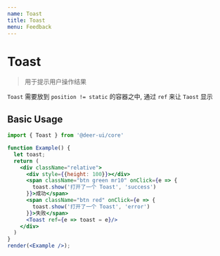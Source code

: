```yaml
---
name: Toast
title: Toast
menu: Feedback
---
```


# Toast

> 用于提示用户操作结果

`Toast` 需要放到 `position != static` 的容器之中, 通过 `ref` 来让 `Taost` 显示

## Basic Usage

```jsx live noInline
import { Toast } from '@deer-ui/core'

function Example() {
  let toast;
  return (
    <div className="relative">
      <div style={{height: 100}}></div>
      <span className="btn green mr10" onClick={e => {
        toast.show('打开了一个 Toast', 'success')
      }}>成功</span>
      <span className="btn red" onClick={e => {
        toast.show('打开了一个 Toast', 'error')
      }}>失败</span>
      <Toast ref={e => toast = e}/>
    </div>
  )
}
render(<Example />);
```
